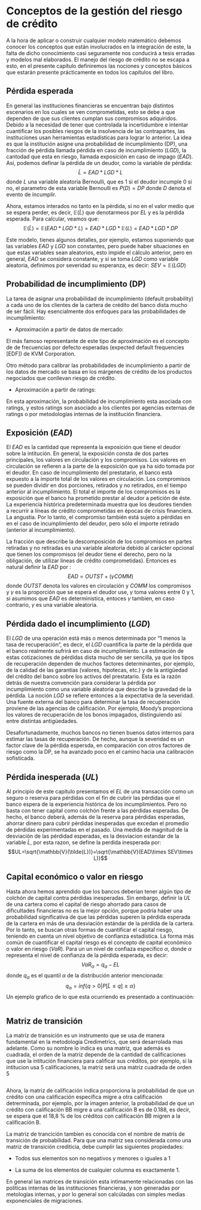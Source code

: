 \mainmatter

# Conceptos de la gestión del riesgo de crédito

A la hora de aplicar o construir cualquier modelo matemático debemos conocer los conceptos que están involucrados en la integración de este, la falta de dicho conocimiento casi seguramente nos conducirá a tesis erradas y modelos mal elaborados. El manejo del riesgo de crédito no se escapa a esto, en el presente capítulo definiremos las nociones y conceptos básicos que estarán presente prácticamente en todos los capítulos del libro.  



## Pérdida esperada

En general las instituciones financieras se encuentran bajo distintos escenarios en los cuales se ven comprometidas, esto se debe a que dependen de que sus clientes cumplan sus compromisos adquiridos. Debido a la necesidad de tener que controlada la incertidumbre e intentar cuantificar los posibles riesgos de la insolvencia de las contrapartes, las instituciones usan herramientas estadísticas para lograr lo anterior. La idea es que la institución asigne una probabilidad de incumplimiento (DP), una fracción de pérdida llamada pérdida en caso de incumplimiento ($LGD$), la cantodad que esta en riesgo, llamada exposición en caso de impago ($EAD$). Así, podemos definar la pérdida de un deudor, como la variable de pérdida:$$\tilde{L}=EAD*LGD*L$$
donde $L$ una variable aleatoria Bernoulli, que es 1 si el deudor incumple 0 si no, el parametro de esta variable Bernoulli es $P(D)=DP$ donde $D$ denota el evento de incumplir.

Ahora, estamos interados no tanto en la pérdida, si no en el valor medio que se espera perder, es decir, $\mathbb{E}(\tilde{L})$ que denotarmeos por $EL$ y es la pérdida esperada. Para calcular, veamos que:$$\mathbb{E}(\tilde{L})=\mathbb{E}(EAD*LGD*L)=EAD*LGD*\mathbb{E}(L)=EAD*LGD*DP$$

Este modelo, tienes algunos detalles, por ejemplo, estamos suponiendo que las variables $EAD$ y $LGD$ son constantes, pero puede haber situaciones en que estas variables sean aleatorios, esto impide el cálculo anterior, pero en general, $EAD$ se considera constante, y si se toma $LGD$ como variable aleatoria, definimos por severidad su esperanza, es decir: $SEV=\mathbb{E}(LGD)$

## Probabilidad de incumplimiento (DP)

La tarea de asignar una probabilidad de incumplimiento (default probability) a cada uno de los clientes de la cartera de crédito del banco dista mucho de ser fácil. Hay esencialmente dos enfoques para las probabilidades de incumplimiento:  

* Aproximación a partir de datos de mercado:

El más famoso representante de este tipo de aproximación es el concepto de de frecuencias por defecto esperadas (expected default frequencies [EDF]) de KVM Corporation.

Otro método para calibrar las probabilidades de incumplimiento a partir de los datos de mercado se basa en los márgenes de crédito de los productos negociados que conllevan riesgo de crédito.

* Aproximación a partir de ratings:

En esta aproximación, la probabilidad de incumplimiento esta asociada con ratings, y estos ratings son asociado a los clientes por agencias externas de ratings o por metodologías internas de la institución financiera.

## Exposición ($EAD$)

El $EAD$ es la cantidad que representa la exposición que tiene el deudor sobre la intitución. En general, la exposición consta de dos partes principales, los valores en circulación y los compromisos. Los valores en circulación se refieren a la parte de la exposición que ya ha sido tomada por el deudor. En caso de incumplimiento del prestatario, el banco está expuesto a la importe total de los valores en circulación. 
Los compromisos se pueden dividir en dos porciones, retirados y no retirados, en el tiempo anterior al incumplimiento. El total el importe de los compromisos es la exposición que el banco ha prometido prestar al deudor a petición de éste. La experiencia histórica predeterminada muestra que los deudores tienden a recurrir a líneas de crédito comprometidas en épocas de crisis financiera. La angustia. Por lo tanto, el compromiso también está sujeto a pérdidas en en el caso de incumplimiento del deudor, pero sólo el importe retirado (anterior al incumplimiento). 

La fracción que describe la descomposición de los compromisos en partes retiradas y no retiradas es una variable aleatoria debido al carácter opcional que tienen los compromisos (el deudor tiene el derecho, pero no la obligación, de utilizar líneas de crédito comprometidas). Entonces es natural definir la $EAD$ por : $$EAD=OUTST+(\gamma  COMM)$$ donde  $OUTST$ denota los valores en circulación y $COMM$ los compromisos y $\gamma$ es la proporción que se espera el deudor use, $\gamma$ toma valores entre 0 y 1, si asumimos que $EAD$ es deterministica, entoces $\gamma$ tambien, en caso contrario, $\gamma$ es una variable aleatoria.  
 
## Pérdida dado el incumplimiento ($LGD$)

El $LGD$ de una operación está más o menos determinada por "1 menos la tasa de recuperación", es decir, el  $LGD$ cuantifica la parte de la pérdida que el banco realmente sufrirá en caso de incumplimiento. La estimación de estas cotizaciones de pérdidas dista mucho de ser sencilla, ya que los tipos de recuperación dependen de muchos factores determinantes, por ejemplo, de la calidad de las garantías (valores, hipotecas,  etc.) y de la antigüedad del crédito del banco sobre los activos del prestatario. Esta es la razón detrás de nuestra convención para considerar la pérdida por incumplimiento como una variable aleatoria que describe la gravedad de la pérdida. La noción $LGD$ se refiere entonces a la expectativa de la severidad. Una fuente externa del banco para determinar la tasa de recuperación proviene de las agencias de calificación. Por ejemplo, Moody's proporciona los valores de recuperación de los bonos impagados, distinguiendo así entre distintas antigüedades.

Desafortunadamente, muchos bancos no tienen buenos datos internos para estimar las tasas de recuperación. De hecho, aunque la severidad es un factor clave de la pérdida espersda, en comparación con otros factores de riesgo como la DP, se ha avanzado poco en el camino hacia una calibración sofisticada.


## Pérdida inesperada ($UL$)

Al principio de este capítulo presentamos el $EL$ de una transacción como un seguro o reserva para pérdidas con el fin de cubrir las pérdidas que el banco espera de la experiencia histórica de los incumplimientos. Pero no basta con tener capital como colchón frente a las pérdidas esperadas. De hecho, el banco deberá, además de la reserva para pérdidas esperadas, ahorrar dinero para cubrir pérdidas inesperadas que excedan el promedio de pérdidas experimentadas en el pasado. Una medida de magnitud de la desviación de las pérdidad esperadas, es la desviacion estandar de la variable $\tilde{L}$, por esta razon, se define la perdida inesperada por: $$UL=\sqrt{\mathbb{V}(\tilde{L})}=\sqrt{\mathbb{V}(EAD\times SEV\times L)}$$


## Capital económico o valor en riesgo

Hasta ahora hemos aprendido que los bancos deberían tener algún tipo de colchón de capital contra pérdidas inesperadas. Sin embargo, definir la $UL$ de una cartera como el capital de riesgo ahorrado para casos de dificultades financieras no es la mejor opción, porque podría haber una probabilidad significativa de que las pérdidas superen la pérdida esperada de la cartera en más de una desviación estándar de la pérdida de la cartera. Por lo tanto, se buscan otras formas de cuantificar el capital riesgo, teniendo en cuenta un nivel objetivo de confianza estadística. La forma más común de cuantificar el capital riesgo es el concepto de capital económico o valor en riesgo ($VaR$). Para un un nivel de confiaza especifico $\alpha$, donde $\alpha$ representa el nivel de confianza de la pérdida esperada, es decir: $$VaR_{\alpha}= q_\alpha - EL$$ donde $q_\alpha$ es el quantil $\alpha$ de la distribución anterior mencionada:$$q_{\alpha}=inf\{q>0 |P[\tilde{L}\leq q]\geq \alpha\}$$ Un ejemplo grafico de lo que esta ocurriendo es presentado a continuación:

![\label{fig:"sd"}](~/Riesgo_de_Credito/bookdown/varr.png)

##  Matriz de transición

La matriz de transición es un instrumento que se usa de manera fundamental en la metodología Credimetrics, que será desarrolada mas adelante. Como su nombre lo indica es una matriz, que además es cuadrada, el orden de la matriz depende de la cantidad de calificaciones que use la intitución financiera para calificar sus créditos, por ejemplo, si la intitucion usa 5 calificaciones, la matriz será una matriz cuadrada de orden 5

![\label{fig:"sd"}](~/Riesgo_de_Credito/bookdown/mtr.jpg)



Ahora, la matriz de calificación indica proporciona la probabilidad de que un crédito con una calificación específica migre a otra calificación detrerminada, por ejemplo, por la imagen anterior, la probabilidad de que un crédito con calificación BB migre a una calificación B es de 0.188, es decir, se espera que el 18,8 % de los créditos con calificación BB migren a la calificación B. 

La matriz de trancición tambien es conocida con el nombre de matris de transición de probabilidad. Para que una matriz sea considerada como una matriz de transición crediticia, debe cumplir las siguientes propiedades:

+ Todos sus elementos son no negativos y menores o iguales a 1

+ La suma de los elementos de cualquier columna es exactamente 1.

En general las matrices de transición esta intimamente relacionadas con las políticas internas de las instituciones financieras, y son generadas por metologías internas, y por lo general son calcúladas con simples medias exponenciales de migraciones.






























